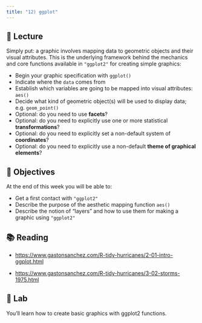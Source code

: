 ```yaml
---
title: "12) ggplot"
---
```



## 📖 Lecture

Simply put: a graphic involves mapping data to geometric objects and their visual attributes. This is the underlying framework behind the mechanics and core functions available in `"ggplot2"` for creating simple graphics:

- Begin your graphic specification with `ggplot()`
- Indicate where the `data` comes from
- Establish which variables are going to be mapped into visual attributes: `aes()`
- Decide what kind of geometric object(s) will be used to display data; e.g. `geom_point()`
- Optional: do you need to use __facets__?
- Optional: do you need to explicitly use one or more statistical __transformations__?
- Optional: do you need to explicitly set a non-default system of __coordinates__?
- Optional: do you need to explicitly use a non-default __theme of graphical elements__?



## 🎯 Objectives

At the end of this week you will be able to:

- Get a first contact with `"ggplot2"`
- Describe the purpose of the aesthetic mapping function `aes()`
- Describe the notion of "layers" and how to use them for making a graphic using `"ggplot2"`
 


## 📚 Reading

- <a href="https://www.gastonsanchez.com/R-tidy-hurricanes/2-01-intro-ggplot.html" target="_blank">https://www.gastonsanchez.com/R-tidy-hurricanes/2-01-intro-ggplot.html</a>

- <a href="https://www.gastonsanchez.com/R-tidy-hurricanes/3-02-storms-1975.html" target="_blank">https://www.gastonsanchez.com/R-tidy-hurricanes/3-02-storms-1975.html</a>



## 🔬 Lab

You'll learn how to create basic graphics with ggplot2 functions.



